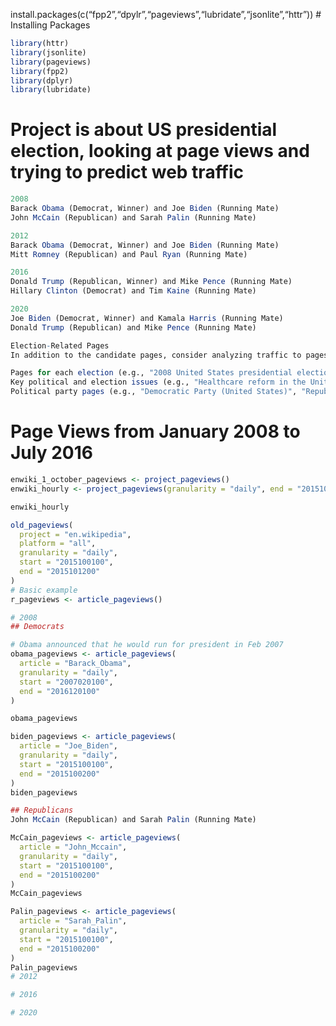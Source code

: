install.packages(c("fpp2","dpylr","pageviews","lubridate","jsonlite","httr"))
# Installing Packages
```{r}
library(httr)
library(jsonlite)
library(pageviews)
library(fpp2)
library(dplyr)
library(lubridate)
```
# Project is about US presidential election, looking at page views and trying to predict web traffic
```{r}
2008
Barack Obama (Democrat, Winner) and Joe Biden (Running Mate)
John McCain (Republican) and Sarah Palin (Running Mate)

2012
Barack Obama (Democrat, Winner) and Joe Biden (Running Mate)
Mitt Romney (Republican) and Paul Ryan (Running Mate)

2016
Donald Trump (Republican, Winner) and Mike Pence (Running Mate)
Hillary Clinton (Democrat) and Tim Kaine (Running Mate)

2020
Joe Biden (Democrat, Winner) and Kamala Harris (Running Mate)
Donald Trump (Republican) and Mike Pence (Running Mate)

Election-Related Pages
In addition to the candidate pages, consider analyzing traffic to pages related to the elections themselves and key issues that were prominent during those times:

Pages for each election (e.g., "2008 United States presidential election", "2012 United States presidential election", etc.).
Key political and election issues (e.g., "Healthcare reform in the United States", "United States foreign policy", "Climate change policy of the United States", "Immigration policy of Donald Trump", etc.) during the election years.
Political party pages (e.g., "Democratic Party (United States)", "Republican Party (United States)").
```


# Page Views from January 2008 to July 2016
```{r}
enwiki_1_october_pageviews <- project_pageviews()
enwiki_hourly <- project_pageviews(granularity = "daily", end = "2015100123")

enwiki_hourly

old_pageviews(
  project = "en.wikipedia",
  platform = "all",
  granularity = "daily",
  start = "2015100100",
  end = "2015101200"
)
# Basic example
r_pageviews <- article_pageviews()

# 2008
## Democrats

# Obama announced that he would run for president in Feb 2007
obama_pageviews <- article_pageviews(
  article = "Barack_Obama",
  granularity = "daily",
  start = "2007020100",
  end = "2016120100"
)

obama_pageviews

biden_pageviews <- article_pageviews(
  article = "Joe_Biden",
  granularity = "daily",
  start = "2015100100",
  end = "2015100200"
)
biden_pageviews

## Republicans
John McCain (Republican) and Sarah Palin (Running Mate)

McCain_pageviews <- article_pageviews(
  article = "John_Mccain",
  granularity = "daily",
  start = "2015100100",
  end = "2015100200"
)
McCain_pageviews

Palin_pageviews <- article_pageviews(
  article = "Sarah_Palin",
  granularity = "daily",
  start = "2015100100",
  end = "2015100200"
)
Palin_pageviews
# 2012

# 2016

# 2020
```

